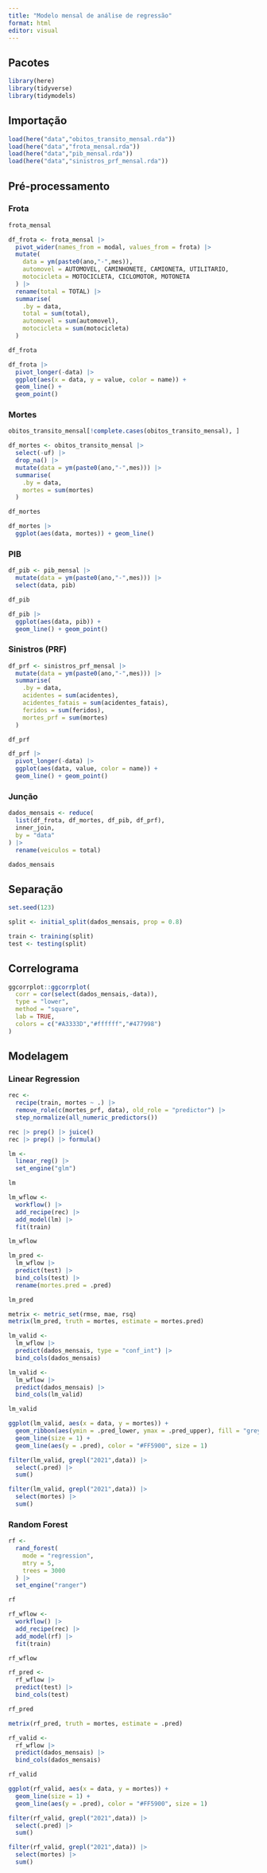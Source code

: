 ```yaml
---
title: "Modelo mensal de análise de regressão"
format: html
editor: visual
---
```


## Pacotes

```r
library(here)
library(tidyverse)
library(tidymodels)
```

## Importação
```r
load(here("data","obitos_transito_mensal.rda"))
load(here("data","frota_mensal.rda"))
load(here("data","pib_mensal.rda"))
load(here("data","sinistros_prf_mensal.rda"))
```


## Pré-processamento

### Frota

```r
frota_mensal
```

```r
df_frota <- frota_mensal |> 
  pivot_wider(names_from = modal, values_from = frota) |> 
  mutate(
    data = ym(paste0(ano,"-",mes)),
    automovel = AUTOMOVEL, CAMINHONETE, CAMIONETA, UTILITARIO,
    motocicleta = MOTOCICLETA, CICLOMOTOR, MOTONETA
  ) |> 
  rename(total = TOTAL) |> 
  summarise(
    .by = data,
    total = sum(total),
    automovel = sum(automovel),
    motocicleta = sum(motocicleta)
  )

df_frota
```

```r
df_frota |> 
  pivot_longer(-data) |> 
  ggplot(aes(x = data, y = value, color = name)) + 
  geom_line() +
  geom_point()
```

### Mortes

```r
obitos_transito_mensal[!complete.cases(obitos_transito_mensal), ]
```

```r
df_mortes <- obitos_transito_mensal |> 
  select(-uf) |> 
  drop_na() |> 
  mutate(data = ym(paste0(ano,"-",mes))) |> 
  summarise(
    .by = data,
    mortes = sum(mortes)
  )

df_mortes
```

```r
df_mortes |> 
  ggplot(aes(data, mortes)) + geom_line()
```

### PIB

```r
df_pib <- pib_mensal |> 
  mutate(data = ym(paste0(ano,"-",mes))) |> 
  select(data, pib)

df_pib
```

```r
df_pib |>
  ggplot(aes(data, pib)) +
  geom_line() + geom_point()
```

### Sinistros (PRF)

```r
df_prf <- sinistros_prf_mensal |> 
  mutate(data = ym(paste0(ano,"-",mes))) |> 
  summarise(
    .by = data,
    acidentes = sum(acidentes),
    acidentes_fatais = sum(acidentes_fatais),
    feridos = sum(feridos),
    mortes_prf = sum(mortes)
  )

df_prf
```

```r
df_prf |> 
  pivot_longer(-data) |> 
  ggplot(aes(data, value, color = name)) +
  geom_line() + geom_point()
```

### Junção

```r
dados_mensais <- reduce(
  list(df_frota, df_mortes, df_pib, df_prf),
  inner_join,
  by = "data"
) |> 
  rename(veiculos = total)

dados_mensais
```

## Separação

```r
set.seed(123)

split <- initial_split(dados_mensais, prop = 0.8)

train <- training(split)
test <- testing(split)
```

## Correlograma

```r
ggcorrplot::ggcorrplot(
  corr = cor(select(dados_mensais,-data)),
  type = "lower",
  method = "square",
  lab = TRUE,
  colors = c("#A3333D","#ffffff","#477998")
)
```

## Modelagem

### Linear Regression

```r
rec <-
  recipe(train, mortes ~ .) |> 
  remove_role(c(mortes_prf, data), old_role = "predictor") |> 
  step_normalize(all_numeric_predictors())

rec |> prep() |> juice()
rec |> prep() |> formula()
```

```r
lm <-
  linear_reg() |> 
  set_engine("glm")

lm
```

```r
lm_wflow <-
  workflow() |>
  add_recipe(rec) |> 
  add_model(lm) |> 
  fit(train)

lm_wflow
```

```r
lm_pred <-
  lm_wflow |> 
  predict(test) |> 
  bind_cols(test) |> 
  rename(mortes.pred = .pred)

lm_pred
```

```r
metrix <- metric_set(rmse, mae, rsq)
metrix(lm_pred, truth = mortes, estimate = mortes.pred)
```

```r
lm_valid <- 
  lm_wflow |> 
  predict(dados_mensais, type = "conf_int") |> 
  bind_cols(dados_mensais)

lm_valid <-
  lm_wflow |> 
  predict(dados_mensais) |> 
  bind_cols(lm_valid)

lm_valid
```

```r
ggplot(lm_valid, aes(x = data, y = mortes)) +
  geom_ribbon(aes(ymin = .pred_lower, ymax = .pred_upper), fill = "grey70") +
  geom_line(size = 1) +
  geom_line(aes(y = .pred), color = "#FF5900", size = 1)
```

```r
filter(lm_valid, grepl("2021",data)) |> 
  select(.pred) |> 
  sum()

filter(lm_valid, grepl("2021",data)) |> 
  select(mortes) |> 
  sum()
```

### Random Forest

```r
rf <- 
  rand_forest(
    mode = "regression",
    mtry = 5,
    trees = 3000
  ) |> 
  set_engine("ranger")

rf
```

```r
rf_wflow <-
  workflow() |> 
  add_recipe(rec) |> 
  add_model(rf) |> 
  fit(train)

rf_wflow
```

```r
rf_pred <-
  rf_wflow |> 
  predict(test) |> 
  bind_cols(test)

rf_pred
```

```r
metrix(rf_pred, truth = mortes, estimate = .pred)
```

```r
rf_valid <-
  rf_wflow |> 
  predict(dados_mensais) |>
  bind_cols(dados_mensais)

rf_valid
```

```r
ggplot(rf_valid, aes(x = data, y = mortes)) +
  geom_line(size = 1) +
  geom_line(aes(y = .pred), color = "#FF5900", size = 1)
```

```r
filter(rf_valid, grepl("2021",data)) |> 
  select(.pred) |> 
  sum()

filter(rf_valid, grepl("2021",data)) |> 
  select(mortes) |> 
  sum()
```